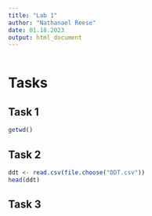 ```yaml
---
title: "Lab 1"
author: "Nathanael Reese"
date: 01.18.2023
output: html_document
---
```


```r
```

# Tasks

## Task 1

``` r
getwd()
```

## Task 2

``` r
ddt <- read.csv(file.choose("DDT.csv"))
head(ddt)
```

## Task 3


